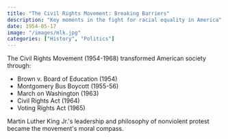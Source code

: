 ```yaml
---
title: "The Civil Rights Movement: Breaking Barriers"
description: "Key moments in the fight for racial equality in America"
date: 1954-05-17
image: "/images/mlk.jpg"
categories: ["History", "Politics"]
---
```


The Civil Rights Movement (1954-1968) transformed American society through:

- Brown v. Board of Education (1954)
- Montgomery Bus Boycott (1955-56)
- March on Washington (1963)
- Civil Rights Act (1964)
- Voting Rights Act (1965)

Martin Luther King Jr.'s leadership and philosophy of nonviolent protest became the movement's moral compass.
